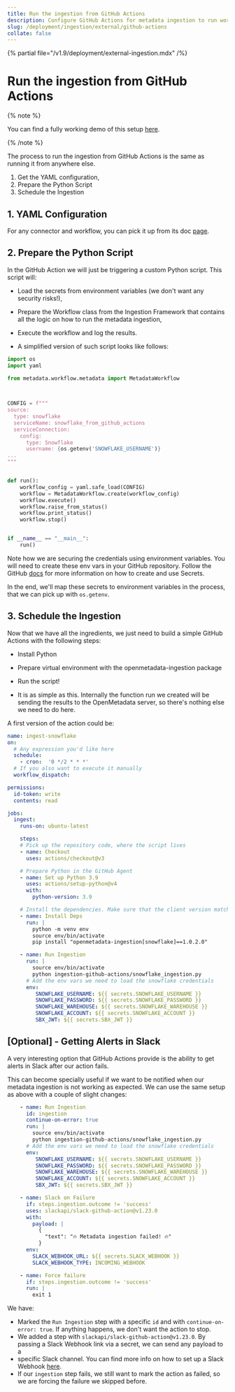 ```yaml
---
title: Run the ingestion from GitHub Actions
description: Configure GitHub Actions for metadata ingestion to run workflows on commits, schedules, or triggers in your CI/CD pipelines.
slug: /deployment/ingestion/external/github-actions
collate: false
---
```


{% partial file="/v1.9/deployment/external-ingestion.mdx" /%}

# Run the ingestion from GitHub Actions

{% note %}

You can find a fully working demo of this setup [here](https://github.com/open-metadata/openmetadata-demo/tree/main/ingestion-github-actions).

{% /note %}

The process to run the ingestion from GitHub Actions is the same as running it from anywhere else.
1. Get the YAML configuration,
2. Prepare the Python Script
3. Schedule the Ingestion

## 1. YAML Configuration

For any connector and workflow, you can pick it up from its doc [page](/connectors).

## 2. Prepare the Python Script

In the GitHub Action we will just be triggering a custom Python script. This script will:

- Load the secrets from environment variables (we don't want any security risks!),
- Prepare the Workflow class from the Ingestion Framework that contains all the logic on how to run the metadata ingestion,
- Execute the workflow and log the results.

- A simplified version of such script looks like follows:

```python
import os
import yaml

from metadata.workflow.metadata import MetadataWorkflow

 

CONFIG = f"""
source:
  type: snowflake
  serviceName: snowflake_from_github_actions
  serviceConnection:
    config:
      type: Snowflake
      username: {os.getenv('SNOWFLAKE_USERNAME')}
...
"""


def run():
    workflow_config = yaml.safe_load(CONFIG)
    workflow = MetadataWorkflow.create(workflow_config)
    workflow.execute()
    workflow.raise_from_status()
    workflow.print_status()
    workflow.stop()


if __name__ == "__main__":
    run()
```

Note how we are securing the credentials using environment variables. You will need to create these env vars in your
GitHub repository. Follow the GitHub [docs](https://docs.github.com/en/actions/security-guides/encrypted-secrets) for
more information on how to create and use Secrets.

In the end, we'll map these secrets to environment variables in the process, that we can pick up with `os.getenv`.

## 3. Schedule the Ingestion

Now that we have all the ingredients, we just need to build a simple GitHub Actions with the following steps:

- Install Python
- Prepare virtual environment with the openmetadata-ingestion package
- Run the script!

- It is as simple as this. Internally the function run we created will be sending the results to the OpenMetadata server, so there's nothing else we need to do here.

A first version of the action could be:

```yaml
name: ingest-snowflake
on:
  # Any expression you'd like here
  schedule:
    - cron:  '0 */2 * * *'
  # If you also want to execute it manually
  workflow_dispatch:

permissions:
  id-token: write
  contents: read

jobs:
  ingest:
    runs-on: ubuntu-latest

    steps:
    # Pick up the repository code, where the script lives
    - name: Checkout
      uses: actions/checkout@v3

    # Prepare Python in the GitHub Agent
    - name: Set up Python 3.9
      uses: actions/setup-python@v4
      with:
        python-version: 3.9

    # Install the dependencies. Make sure that the client version matches the server!
    - name: Install Deps
      run: |
        python -m venv env
        source env/bin/activate
        pip install "openmetadata-ingestion[snowflake]==1.0.2.0"

    - name: Run Ingestion
      run: |
        source env/bin/activate
        python ingestion-github-actions/snowflake_ingestion.py
      # Add the env vars we need to load the snowflake credentials
      env:
         SNOWFLAKE_USERNAME: ${{ secrets.SNOWFLAKE_USERNAME }}
         SNOWFLAKE_PASSWORD: ${{ secrets.SNOWFLAKE_PASSWORD }}
         SNOWFLAKE_WAREHOUSE: ${{ secrets.SNOWFLAKE_WAREHOUSE }}
         SNOWFLAKE_ACCOUNT: ${{ secrets.SNOWFLAKE_ACCOUNT }}
         SBX_JWT: ${{ secrets.SBX_JWT }}
```

## [Optional] - Getting Alerts in Slack

A very interesting option that GitHub Actions provide is the ability to get alerts in Slack after our action fails.

This can become specially useful if we want to be notified when our metadata ingestion is not working as expected. 
We can use the same setup as above with a couple of slight changes:

```yaml
    - name: Run Ingestion
      id: ingestion
      continue-on-error: true
      run: |
        source env/bin/activate
        python ingestion-github-actions/snowflake_ingestion.py
      # Add the env vars we need to load the snowflake credentials
      env:
         SNOWFLAKE_USERNAME: ${{ secrets.SNOWFLAKE_USERNAME }}
         SNOWFLAKE_PASSWORD: ${{ secrets.SNOWFLAKE_PASSWORD }}
         SNOWFLAKE_WAREHOUSE: ${{ secrets.SNOWFLAKE_WAREHOUSE }}
         SNOWFLAKE_ACCOUNT: ${{ secrets.SNOWFLAKE_ACCOUNT }}
         SBX_JWT: ${{ secrets.SBX_JWT }}

    - name: Slack on Failure
      if: steps.ingestion.outcome != 'success'
      uses: slackapi/slack-github-action@v1.23.0
      with:
        payload: |
          {
            "text": "🔥 Metadata ingestion failed! 🔥"
          }
      env:
        SLACK_WEBHOOK_URL: ${{ secrets.SLACK_WEBHOOK }}
        SLACK_WEBHOOK_TYPE: INCOMING_WEBHOOK

    - name: Force failure
      if: steps.ingestion.outcome != 'success'
      run: |
        exit 1
```

We have:

- Marked the `Run Ingestion` step with a specific `id` and with `continue-on-error: true`. If anything happens, we don't want the action to stop.
- We added a step with `slackapi/slack-github-action@v1.23.0`. By passing a Slack Webhook link via a secret, we can send any payload to a 
- specific Slack channel. You can find more info on how to set up a Slack Webhook [here](https://api.slack.com/messaging/webhooks).
- If our `ingestion` step fails, we still want to mark the action as failed, so we are forcing the failure we skipped before.
